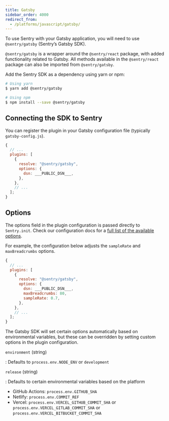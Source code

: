 ```yaml
---
title: Gatsby
sidebar_order: 4000
redirect_from:
  - /platforms/javascript/gatsby/
---
```


To use Sentry with your Gatsby application, you will need to use `@sentry/gatsby` (Sentry’s Gatsby SDK).

<Alert level="info" title="Note"><markdown>

`@sentry/gatsby` is a wrapper around the `@sentry/react` package, with added functionality related to Gatsby. All methods available in the `@sentry/react` package can also be imported from `@sentry/gatsby`.

</markdown></Alert>

Add the Sentry SDK as a dependency using yarn or npm:

```bash
# Using yarn
$ yarn add @sentry/gatsby

# Using npm
$ npm install --save @sentry/gatsby
```

## Connecting the SDK to Sentry

You can register the plugin in your Gatsby configuration file (typically `gatsby-config.js`).

```JavaScript
{
  // ...
  plugins: [
    {
      resolve: "@sentry/gatsby",
      options: {
        dsn: ___PUBLIC_DSN___,
      },
    },
    // ...
  ];
}
```

## Options

The options field in the plugin configuration is passed directly to `Sentry.init`. Check our configuration docs for a [full list of the available options](/error-reporting/configuration/?platform=javascript).

For example, the configuration below adjusts the `sampleRate` and `maxBreadcrumbs` options.

```JavaScript
{
  // ...
  plugins: [
    {
      resolve: "@sentry/gatsby",
      options: {
        dsn: ___PUBLIC_DSN___,
        maxBreadcrumbs: 80,
        sampleRate: 0.7,
      },
    },
    // ...
  ];
}
```

The Gatsby SDK will set certain options automatically based on environmental variables, but these can be overridden by setting custom options in the plugin configuration.

`environment` (string)

: Defaults to `process.env.NODE_ENV` or `development`

`release` (string)

: Defaults to certain environmental variables based on the platform

- GitHub Actions: `process.env.GITHUB_SHA`
- Netlify: `process.env.COMMIT_REF`
- Vercel: `process.env.VERCEL_GITHUB_COMMIT_SHA` or `process.env.VERCEL_GITLAB_COMMIT_SHA` or `process.env.VERCEL_BITBUCKET_COMMIT_SHA`
